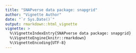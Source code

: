 ```yaml
---
title: "SNAPverse data package: snapgrid"
author: "Vignette Author"
date: "`r Sys.Date()`"
output: rmarkdown::html_vignette
vignette: >
  %\VignetteIndexEntry{SNAPverse data package: snapgrid}
  %\VignetteEngine{knitr::rmarkdown}
  %\VignetteEncoding{UTF-8}
---
```


